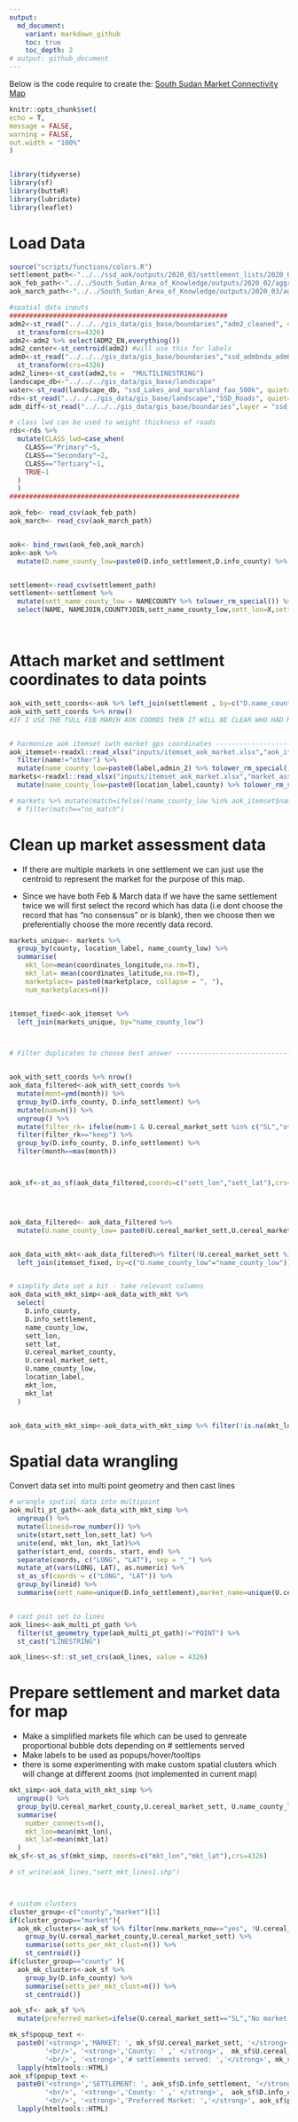 ```yaml
---
output:
  md_document:
    variant: markdown_github
    toc: true
    toc_depth: 2
# output: github_document
---
```



Below is the code require to create the: [South Sudan Market Connectivity Map](https://zackarno.github.io/South_Sudan_Market_Connectivity)

```r
knitr::opts_chunk$set(
echo = T,
message = FALSE,
warning = FALSE,
out.width = "100%"
)


library(tidyverse)
library(sf)
library(butteR)
library(lubridate)
library(leaflet)

```

# Load Data

```r
source("scripts/functions/colors.R")
settlement_path<-"../../ssd_aok/outputs/2020_03/settlement_lists/2020_03_working_master_settlement_list_2020_04_21.csv"
aok_feb_path<-"../../South_Sudan_Area_of_Knowledge/outputs/2020_02/aggregated_data/2020_05_04_reach_ssd_settlement_aggregated_AoK_Feb2020_Data.csv"
aok_march_path<-"../../South_Sudan_Area_of_Knowledge/outputs/2020_03/aggregated_data/2020_05_04_reach_ssd_settlement_aggregated_AoK_Mar2020_Data.csv "

#spatial data inputs
#######################################################
adm2<-st_read("../../../gis_data/gis_base/boundaries","adm2_cleaned", quiet=T) %>%
  st_transform(crs=4326)
adm2<-adm2 %>% select(ADM2_EN,everything())
adm2_center<-st_centroid(adm2) #will use this for labels
adm0<-st_read("../../../gis_data/gis_base/boundaries","ssd_admbnda_adm0_imwg_nbs_20180817", quiet=T) %>%
  st_transform(crs=4326)
adm2_lines<-st_cast(adm2,to =  "MULTILINESTRING")
landscape_db<-"../../../gis_data/gis_base/landscape"
water<-st_read(landscape_db, "ssd_Lakes_and_marshland_fao_500k", quiet=T)
rds<-st_read("../../../gis_data/gis_base/landscape","SSD_Roads", quiet=T) %>% st_transform(crs=4326)
adm_diff<-st_read("../../../gis_data/gis_base/boundaries",layer = "ssd_adm0_difference_rect",quiet=T) # will use this remove background outside ssd

# class lwd can be used to weight thickness of roads
rds<-rds %>%
  mutate(CLASS_lwd=case_when(
    CLASS=="Primary"~5,
    CLASS=="Secondary"~2,
    CLASS=="Tertiary"~1,
    TRUE~1
  )
  )
##########################################################

aok_feb<- read_csv(aok_feb_path)
aok_march<- read_csv(aok_march_path)


aok<- bind_rows(aok_feb,aok_march)
aok<-aok %>%
  mutate(D.name_county_low=paste0(D.info_settlement,D.info_county) %>% tolower_rm_special())


settlement<-read_csv(settlement_path)
settlement<-settlement %>%
  mutate(sett_name_county_low = NAMECOUNTY %>% tolower_rm_special()) %>%
  select(NAME, NAMEJOIN,COUNTYJOIN,sett_name_county_low,sett_lon=X,sett_lat=Y)




```


# Attach market and settlment coordinates to data points

```r
aok_with_sett_coords<-aok %>% left_join(settlement , by=c("D.name_county_low"="sett_name_county_low"))
aok_with_sett_coords %>% nrow()
#IF I USE THE FULL FEB MARCH AOK COORDS THEN IT WILL BE CLEAR WHO HAD MARKETS AND WHO DIDNT


# harmonize aok itemset iwth market gps coordinates -----------------------
aok_itemset<-readxl::read_xlsx("inputs/itemset_aok_market.xlsx","aok_itemset") %>%
  filter(name!="other") %>%
  mutate(name_county_low=paste0(label,admin_2) %>% tolower_rm_special())
markets<-readxl::read_xlsx("inputs/itemset_aok_market.xlsx","market_assesment", na = c(" ","NA")) %>%
  mutate(name_county_low=paste0(location_label,county) %>% tolower_rm_special())

# markets %>% mutate(match=ifelse(!name_county_low %in% aok_itemset$name_county_low,"no_match","match")) %>%
  # filter(match=="no_match")


```



# Clean up market assessment data

* If there are multiple markets in one settlement we can just use the centroid to represent the market for the purpose of this map.

* Since we have both Feb & March data if we have the same settlement twice we will first select the record which has data (i.e dont choose the record that has "no consensus" or is blank), then we choose then we preferentially choose the more recently data record.

```r

markets_unique<- markets %>%
  group_by(county, location_label, name_county_low) %>%
  summarise(
    mkt_lon=mean(coordinates_longitude,na.rm=T),
    mkt_lat= mean(coordinates_latitude,na.rm=T),
    marketplace= paste0(marketplace, collapse = ", "),
    num_marketplaces=n())


itemset_fixed<-aok_itemset %>%
  left_join(markets_unique, by="name_county_low")



# Filter duplicates to choose best answer ---------------------------------


aok_with_sett_coords %>% nrow()
aok_data_filtered<-aok_with_sett_coords %>%
  mutate(mont=ymd(month)) %>%
  group_by(D.info_county, D.info_settlement) %>%
  mutate(num=n()) %>%
  ungroup() %>%
  mutate(filter_rk= ifelse(num>1 & U.cereal_market_sett %in% c("SL","other","NC"),"remove","keep")) %>%
  filter(filter_rk=="keep") %>%
  group_by(D.info_county, D.info_settlement) %>%
  filter(month==max(month))



aok_sf<-st_as_sf(aok_data_filtered,coords=c("sett_lon","sett_lat"),crs=4326)




aok_data_filtered<- aok_data_filtered %>% 
  mutate(U.name_county_low= paste0(U.cereal_market_sett,U.cereal_market_county) %>% tolower_rm_special())


aok_data_with_mkt<-aok_data_filtered%>% filter(!U.cereal_market_sett %in% c("NC","other","SL")) %>%
  left_join(itemset_fixed, by=c("U.name_county_low"="name_county_low"))


# simplify data set a bit - take relevant columns
aok_data_with_mkt_simp<-aok_data_with_mkt %>%
  select(
    D.info_county,
    D.info_settlement,
    name_county_low,
    sett_lon,
    sett_lat,
    U.cereal_market_county,
    U.cereal_market_sett,
    U.name_county_low,
    location_label,
    mkt_lon,
    mkt_lat
  )


aok_data_with_mkt_simp<-aok_data_with_mkt_simp %>% filter(!is.na(mkt_lon))
```



# Spatial data wrangling

Convert data set into multi point geometry and then cast lines

```r


# wrangle spatial data into multipoint
aok_multi_pt_gath<-aok_data_with_mkt_simp %>%
  ungroup() %>%
  mutate(lineid=row_number()) %>%
  unite(start,sett_lon,sett_lat) %>%
  unite(end, mkt_lon, mkt_lat)%>%
  gather(start_end, coords, start, end) %>%
  separate(coords, c("LONG", "LAT"), sep = "_") %>%
  mutate_at(vars(LONG, LAT), as.numeric) %>%
  st_as_sf(coords = c("LONG", "LAT")) %>%
  group_by(lineid) %>%
  summarise(sett_name=unique(D.info_settlement),market_name=unique(U.cereal_market_sett))


# cast poit set to lines
aok_lines<-aok_multi_pt_gath %>%
  filter(st_geometry_type(aok_multi_pt_gath)!="POINT") %>%
  st_cast("LINESTRING")

aok_lines<-sf::st_set_crs(aok_lines, value = 4326)


```


# Prepare settlement and market data for map

* Make a simplified markets file which can be used to genreate proportional bubble dots depending on # settlements served
* Make labels to be used as popups/hover/tooltips
* there is some experimenting with make custom spatial clusters which will change at different zooms (not implemented in current map)

```r

mkt_simp<-aok_data_with_mkt_simp %>%
  ungroup() %>%
  group_by(U.cereal_market_county,U.cereal_market_sett, U.name_county_low) %>%
  summarise(
    number_connects=n(),
    mkt_lon=mean(mkt_lon),
    mkt_lat=mean(mkt_lat)
  )
mk_sf<-st_as_sf(mkt_simp, coords=c("mkt_lon","mkt_lat"),crs=4326)

# st_write(aok_lines,"sett_mkt_lines1.shp")



# custom clusters
cluster_group<-c("county","market")[1]
if(cluster_group=="market"){
  aok_mk_clusters<-aok_sf %>% filter(new.markets_now=="yes", !U.cereal_market_sett %in% c("NC","other")) %>%
    group_by(U.cereal_market_county,U.cereal_market_sett) %>%
    summarise(setts_per_mkt_clust=n()) %>%
    st_centroid()}
if(cluster_group=="county" ){
  aok_mk_clusters<-aok_sf %>%
    group_by(D.info_county) %>%
    summarise(setts_per_mkt_clust=n()) %>%
    st_centroid()}

aok_sf<- aok_sf %>%
  mutate(preferred_market=ifelse(U.cereal_market_sett=="SL","No market available",U.cereal_market_sett))

mk_sf$popup_text <-
  paste0('<strong>','MARKET: ', mk_sf$U.cereal_market_sett, '</strong>',
         '<br/>', '<strong>','County: ' ,' </strong>',  mk_sf$U.cereal_market_county,
         '<br/>', '<strong>','# settlements served: ','</strong>', mk_sf$number_connects,  ' ') %>%
  lapply(htmltools::HTML)
aok_sf$popup_text <-
  paste0('<strong>','SETTLEMENT: ', aok_sf$D.info_settlement, '</strong>',
         '<br/>', '<strong>','County: ' ,' </strong>',  aok_sf$D.info_county,
         '<br/>', '<strong>','Preferred Market: ','</strong>', aok_sf$preferred_market,  ' ') %>%
  lapply(htmltools::HTML)










```

# Leaflet Map
* prep color ramps and bounding box
* generate leaflet object

```r

adm2_bbox<-st_bbox(adm2) %>% as.vector()
mkt_bins <-c(0,5, 10, 20,68)
binpal <- colorBin("Blues", mk_sf$number_connects, mkt_bins, pretty = FALSE)
catpal <- colorFactor(c(reach_colors$red, reach_colors$beige), domain = c("yes", "no"))
mkmap<-leaflet(options = leafletOptions(minZoom = 6)) %>%addTiles() %>%
  addPolygons(data=adm2, fillColor = "white", fillOpacity = 0.5,color = "black", label=~ADM2_EN) %>%
  addPolygons(data=adm_diff, fillColor = "white" , fillOpacity = 0.8) %>%
  addCircleMarkers(data=aok_sf,
                   color = "white",
                   fillColor = ~ catpal(U.market_now),
                   stroke=T,
                   weight=1.5,
                   fillOpacity = 1,
                   radius=5,
                   group="Settlements Assessed",
                   popup=~popup_text,
                   label=~popup_text,
  ) %>%
  addLegend("bottomright",
            pal= binpal,
            values = mk_sf$number_connects,
            group= "Market Locations", title="Markets, # Settlements Served") %>%
  addLegend("topright",pal = catpal, aok_sf$U.market_now, title="Acess to Functional Market?") %>%
  addPolylines(data=rds,color=reach_colors$orange,weight = ~CLASS_lwd) %>%
  addPolylines(data = aok_lines, group = "Settlement-Market Connection", fillOpacity = 0.5, color = "black", weight=3) %>%
  addPolylines(data = aok_lines, group = "Settlement-Market Connection", fillOpacity = 0.5, color = reach_colors$green, weight=2) %>%
  addCircles(data=mk_sf,color="black",
             fillColor  = ~binpal(number_connects),
             fillOpacity = 0.8,
             stroke=T,
             weight=1,
             group = "Market Locations" ,
             radius = ~(number_connects*500),
             popup = ~popup_text,
             label=~popup_text) %>%
  addLabelOnlyMarkers(data=adm2_center,
                      label = ~ADM2_EN,
                      labelOptions = labelOptions(noHide = TRUE,
                                                  direction = 'top',
                                                  textOnly = TRUE,
                                                  style=list(
                                                    "border-color"= "white"))) %>%

  setMaxBounds(lng1 = adm2_bbox[1],lat1 = adm2_bbox[2],lng2 = adm2_bbox[3],lat2 = adm2_bbox[4]) %>%
  groupOptions("Settlement-Market Connection", zoomLevels = 8:15) %>%
  # groupOptions("aok_clusters", zoomLevels = 1:7) %>%
  groupOptions("Settlements Assessed", zoomLevels = 8:15) %>%
  addLayersControl(
    overlayGroups = c("Settlements Assessed",
                      "Market Locations","Settlement-Market Connection"),
    options = layersControlOptions(collapsed = FALSE,label = "Layers",
                                   title = "Layers2")

  )




```


# Display Map 
* Output: [South Sudan Market Connectivity Map](https://zackarno.github.io/South_Sudan_Market_Connectivity)
```

